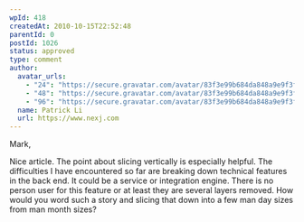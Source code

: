 ```yaml
---
wpId: 418
createdAt: 2010-10-15T22:52:48
parentId: 0
postId: 1026
status: approved
type: comment
author:
  avatar_urls:
    - "24": "https://secure.gravatar.com/avatar/83f3e99b684da848a9e9f3f1b9feb5bf?s=24&d=mm&r=g"
    - "48": "https://secure.gravatar.com/avatar/83f3e99b684da848a9e9f3f1b9feb5bf?s=48&d=mm&r=g"
    - "96": "https://secure.gravatar.com/avatar/83f3e99b684da848a9e9f3f1b9feb5bf?s=96&d=mm&r=g"
  name: Patrick Li
  url: https://www.nexj.com
---
```


Mark,

Nice article. The point about slicing vertically is especially helpful. The difficulties I have encountered so far are breaking down technical features in the back end. It could be a service or integration engine. There is no person user for this feature or at least they are several layers removed. How would you word such a story and slicing that down into a few man day sizes from man month sizes?